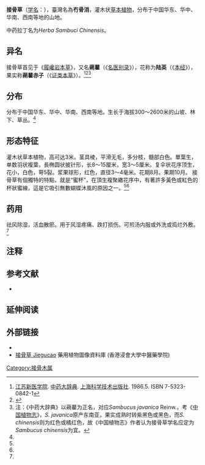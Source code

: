 {{Speciesbox
| name = 接骨草
| status = 
| status_system = 
| image = Sambucus chinensis.JPG
| genus = Sambucus
| species = chinensis
| authority = Lindl., 1826
}}

'''接骨草'''（[[学名|学名]]：{{lang|la|''Sambucus chinensis''}}），臺灣名為'''冇骨消'''，灌木状[[草本植物|草本植物]]，分布于中国华东、华中、华南、西南等地的山地。

中药拉丁名为''Herba Sambuci Chinensis''。

== 异名 ==
接骨草首见于《[[履巉岩本草|履巉岩本草]]》，又名'''蒴藋'''（《[[名医别录|名医别录]]》），花称为'''陆英'''（《[[本经|本经]]》），果实称'''蒴藋赤子'''（《[[证类本草|证类本草]]》）。<ref name="中药大辞典">[[江苏新医学院|江苏新医学院]]. [[中药大辞典|中药大辞典]]. [[上海科学技术出版社|上海科学技术出版社]]. 1986.5. ISBN 7-5323-0842-1</ref><ref name="中国植物志">{{cite web|url=http://www.cvh.org.cn/zhiwuzhi/page/72/006.PDF|title=中国植物志|accessdate=2009-10-15|author=|year=|month=|publisher=|pages=|language=}}{{dead link|date=2018年3月 |bot=InternetArchiveBot |fix-attempted=yes }}</ref><ref>注：《中药大辞典》以蒴藋为正名，对应''Sambucus javanica'' Reinw.，考《[[中国植物志|中国植物志]]》，''S. javanica''原产东南亚，果实成熟时转紫黑色或黑色，而''S. chinensis''则为红色或橘红色，故《中国植物志》作者认为接骨草学名应定为''Sambucus chinensis''为宜。</ref>

== 分布 ==
分布于中国华东、华中、华南、西南等地。生长于海拔300～2600米的山坡、林下、草丛。<ref name="中国植物志" />

== 形态特征 ==
灌木状草本植物，高可达3米。茎具棱，平滑无毛，多分枝，髓部白色。單葉生，单数羽状複葉，長椭圆状披针形，长8～15厘米，宽3～5厘米。复伞状花序顶生，花小，白色，萼5裂。浆果球形，红色，直径3～4毫米。花期8月。果期10月。
接骨草有個獨特的特點，就是“蜜杯”，在頂生複聚繖花序中，有著許多黃色或紅色的杯狀蜜線，這是它吸引無數蝴蝶沐風的原因之一。<ref name="中药大辞典" /><ref name="中国植物志" />

== 药用 ==
祛风除湿，活血散瘀。用于风湿疼痛、跌打损伤。可煎汤内服或外洗或捣烂外敷。<ref name="中药大辞典" />

==注释==
{{Reflist}}

==参考文献==
{{refbegin}}
* {{TaiBNET| zh=冇骨消 | id=202817 | binomial=Sambucus chinensis | authority=Lindl., 1826 | var= | accessdate=2013-01-24}}
{{refend}}

== 延伸阅读 ==
{{Wikisource further reading}}

==外部链接==
* {{CVH|Sambucus chinensis}}
* [http://libproject.hkbu.edu.hk/was40/detail?lang=ch&channelid=1288&searchword=herb_id=D01082 接骨草 Jiegucao] {{Wayback|url=http://libproject.hkbu.edu.hk/was40/detail?lang=ch&channelid=1288&searchword=herb_id=D01082 |date=20160304095020 }} 藥用植物圖像資料庫 (香港浸會大學中醫藥學院) {{zh-hant}}{{en}}

{{commons|Sambucus chinensis}}

</div>
{{Taxonbar|from=Q4117827}}

[[Category:接骨木属|Category:接骨木属]]